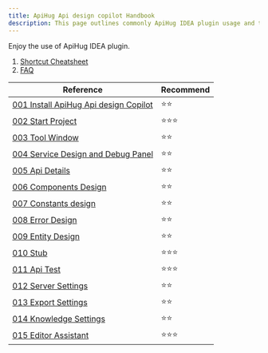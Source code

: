 ```yaml
---
title: ApiHug Api design copilot Handbook
description: This page outlines commonly ApiHug IDEA plugin usage and tips.
---
```


Enjoy the use of ApiHug IDEA plugin.

1. [Shortcut Cheatsheet](/docs/idea/000-shortcut)
2. [FAQ](/docs/idea/faq)

| Reference                                                                   | Recommend |
|-----------------------------------------------------------------------------|-----------|
| [001 Install ApiHug Api design Copilot](/docs/idea/001-install-plugin)      | ⭐⭐        |
| [002 Start Project](/docs/idea/002-start-project)                           | ⭐⭐⭐       |
| [003 Tool Window](/docs/idea/003-tool-window)                               | ⭐⭐        |
| [004 Service Design and Debug Panel](/docs/idea/004-service-api-collection) | ⭐⭐        |
| [005 Api Details](/docs/idea/005-api-detail)                                | ⭐⭐        |
| [006 Components Design](/docs/idea/006-components)                          | ⭐⭐        |
| [007 Constants design](/docs/idea/007-constants)                            | ⭐⭐        |
| [008 Error Design](/docs/idea/008-errors)                                   | ⭐⭐        |
| [009 Entity Design](/docs/idea/009-entity)                                  | ⭐⭐        |
| [010 Stub](/docs/idea/010-stub)                                             | ⭐⭐⭐       |
| [011 Api Test](/docs/idea/011-test)                                         | ⭐⭐⭐       |
| [012 Server Settings](/docs/idea/012-settings-server)                       | ⭐⭐        |
| [013 Export Settings](/docs/idea/013-settings-export)                       | ⭐⭐        |
| [014 Knowledge Settings](/docs/idea/014-settings-knowledge)                 | ⭐⭐        |     
| [015 Editor Assistant](/docs/idea/015-editor)                               | ⭐⭐⭐       |
